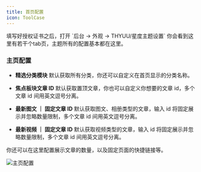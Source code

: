 ```yaml
---
title: 首页配置
icon: ToolCase
---
```


<Callout title="提示">
  填写好授权证书之后，打开 `后台 -> 外观 -> THYUU/星度主题设置`
  你会看到这里有若干个tab页，主题所有的配置基本都在这里。
</Callout>

### 主页配置

- **精选分类模块**
  默认获取所有分类，你还可以自定义在首页显示的分类名称。

- **焦点板块文章 ID**
  默认获取置顶文章，你也可以自定义你想要的文章 id，多个文章 id 间用英文逗号分离。

- **最新图文 ｜ 固定文章 ID**
  默认获取图文、相册类型的文章，输入 id 将固定展示并忽略数量限制，多个文章 id 间用英文逗号分离。

- **最新视频 ｜ 固定文章 ID**
  默认获取视频类型的文章，输入 id 将固定展示并忽略数量限制，多个文章 id 间用英文逗号分离。

你还可以在这里配置展示文章的数量，以及固定页面的快捷链接等。

![主页配置](/imgs/1749648460946.webp)

